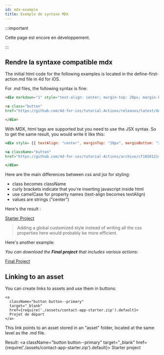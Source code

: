 ```yaml
---
id: mdx-example
title: Exemple de syntaxe MDX
---
```


:::important

Cette page est encore en développement.

:::

## Rendre la syntaxe compatible mdx

The initial html code for the following examples is located in the define-first-action.md file in 4d for iOS.

For .md files, the following syntax is fine:

```html
<div markdown="1" style="text-align: center; margin-top: 20px; margin-bottom: 20px"> 

<a class="button"
href="https://github.com/4d-for-ios/tutorial-Actions/releases/latest/download/tutorial-Actions.zip">STARTER PROJECT</a>

</div>
```

With MDX, html tags are supported but you need to use the JSX syntax. So to get the same result, you would write it like this:


```jsx {1,3}
<div style= {{ textAlign: "center", marginTop: "20px", marginBottom: "20px" }}>

<a className="button"
href="https://github.com/4d-for-ios/tutorial-Actions/archive/cf16581214a8a6e4e4067bcff43ac1265ec43ff7.zip">STARTER PROJECT</a>

</div>
```
Here are the main differences between css and jsx for styling:
- class becomes className
- curly brackets indicate that you're inserting javascript inside html
- use camelCase for property names (text-align becomes textAlign)
- values are strings ("center")

Here's the result :
<div style= {{ display: "flex", justifyContent: "center", marginTop: "20px", marginBottom: "20px" }}>
<a className="button button--primary" href="https://github.com/4d-for-ios/tutorial-Actions/archive/cf16581214a8a6e4e4067bcff43ac1265ec43ff7.zip">Starter Project</a>
</div>

> Adding a global customized style instead of writing all the css properties here would probably be more efficient.

Here's another example:

*You can download the **Final project** that includes various actions:*

<div style= {{ display: "flex", justifyContent: "center", marginTop: "20px", marginBottom: "20px" }}>
<a className="button button--primary" href="https://github.com/4d-for-ios/tutorial-Actions/releases/latest/download/tutorial-Actions.zip">Final Project</a>
</div>

## Linking to an asset

You can create links to assets and use them in buttons:

```
<a
  className="button button--primary"
  target="_blank"
  href={require('./assets/contact-app-starter.zip').default}>
  Projet de départ
</a>
```

This link points to an asset stored in an "asset" folder, located at the same level as the .md file.

Result: 
<a
  className="button button--primary"
  target="_blank"
  href={require('./assets/contact-app-starter.zip').default}>
  Starter project
</a>